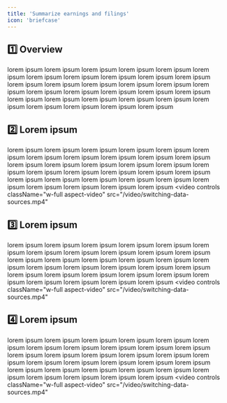 ```yaml
---
title: 'Summarize earnings and filings'
icon: 'briefcase'
---
```


## 1️⃣ Overview
lorem ipsum lorem ipsum lorem ipsum lorem ipsum lorem ipsum lorem ipsum lorem ipsum lorem ipsum lorem ipsum lorem ipsum lorem ipsum lorem ipsum lorem ipsum lorem ipsum lorem ipsum lorem ipsum lorem ipsum lorem ipsum lorem ipsum lorem ipsum lorem ipsum lorem ipsum lorem ipsum lorem ipsum lorem ipsum lorem ipsum lorem ipsum lorem ipsum lorem ipsum lorem ipsum lorem ipsum lorem ipsum

## 2️⃣ Lorem ipsum
lorem ipsum lorem ipsum lorem ipsum lorem ipsum lorem ipsum lorem ipsum lorem ipsum lorem ipsum lorem ipsum lorem ipsum lorem ipsum lorem ipsum lorem ipsum lorem ipsum lorem ipsum lorem ipsum lorem ipsum lorem ipsum lorem ipsum lorem ipsum lorem ipsum lorem ipsum lorem ipsum lorem ipsum lorem ipsum lorem ipsum lorem ipsum lorem ipsum lorem ipsum lorem ipsum lorem ipsum lorem ipsum
<video
	controls
	className="w-full aspect-video"
	src="/video/switching-data-sources.mp4"
></video>

## 3️⃣ Lorem ipsum
lorem ipsum lorem ipsum lorem ipsum lorem ipsum lorem ipsum lorem ipsum lorem ipsum lorem ipsum lorem ipsum lorem ipsum lorem ipsum lorem ipsum lorem ipsum lorem ipsum lorem ipsum lorem ipsum lorem ipsum lorem ipsum lorem ipsum lorem ipsum lorem ipsum lorem ipsum lorem ipsum lorem ipsum lorem ipsum lorem ipsum lorem ipsum lorem ipsum lorem ipsum lorem ipsum lorem ipsum lorem ipsum
<video
	controls
	className="w-full aspect-video"
	src="/video/switching-data-sources.mp4"
></video>

## 4️⃣ Lorem ipsum
lorem ipsum lorem ipsum lorem ipsum lorem ipsum lorem ipsum lorem ipsum lorem ipsum lorem ipsum lorem ipsum lorem ipsum lorem ipsum lorem ipsum lorem ipsum lorem ipsum lorem ipsum lorem ipsum lorem ipsum lorem ipsum lorem ipsum lorem ipsum lorem ipsum lorem ipsum lorem ipsum lorem ipsum lorem ipsum lorem ipsum lorem ipsum lorem ipsum lorem ipsum lorem ipsum lorem ipsum lorem ipsum
<video
	controls
	className="w-full aspect-video"
	src="/video/switching-data-sources.mp4"
></video>